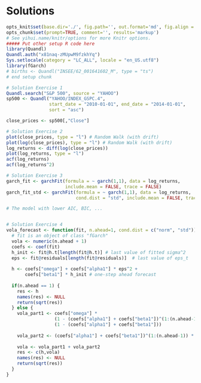 # Solutions

```r
opts_knit$set(base.dir='./', fig.path='', out.format='md', fig.align = "center")
opts_chunk$set(prompt=TRUE, comment='', results='markup')
# See yihui.name/knitr/options for more Knitr options.
##### Put other setup R code here
library(Quandl)
Quandl.auth("x81naq-zMUpwM9fzkhYq")
Sys.setlocale(category = "LC_ALL", locale = "en_US.utf8")
library(fGarch)
# births <- Quandl("INSEE/62_001641602_M", type = "ts")
# end setup chunk
```

```r
# Solution Exercise 1
Quandl.search("S&P 500", source = "YAHOO")
sp500 <- Quandl("YAHOO/INDEX_GSPC.4",
                start_date = "2010-01-01", end_date = "2014-01-01",
                sort = "asc")

close_prices <- sp500[,"Close"]

# Solution Exercise 2
plot(close_prices, type = "l") # Random Walk (with drift)
plot(log(close_prices), type = "l") # Random Walk (with drift)
log_returns <- diff(log(close_prices))
plot(log_returns, type = "l")
acf(log_returns)
acf(log_returns^2)

# Solution Exercise 3
garch_fit <- garchFit(formula = ~ garch(1,1), data = log_returns,
                      include.mean = FALSE, trace = FALSE)
garch_fit_std <- garchFit(formula = ~ garch(1,1), data = log_returns,
                          cond.dist = "std", include.mean = FALSE, trace = FALSE)

# The model with lower AIC, BIC, ...


# Solution Exercise 4
vola_forecast <- function(fit, n.ahead=1, cond.dist = c("norm", "std")) {
  # fit is an object of class "fGarch"
  vola <- numeric(n.ahead + 1)
  coefs <- coef(fit)
  h_init <- fit@h.t[length(fit@h.t)] # last value of fitted sigma^2
  eps <- fit@residuals[length(fit@residuals)]  # last value of eps_t
  
  h <- coefs["omega"] + coefs["alpha1"] * eps^2 +
       coefs["beta1"] * h_init # one-step ahead forecast
  
  if(n.ahead == 1) {
    res <- h
    names(res) <- NULL
    return(sqrt(res))
  } else {
    vola_part1 <- coefs["omega"] *
                  (1 - (coefs["alpha1"] + coefs["beta1"])^(1:(n.ahead-1)))/
                  (1 - (coefs["alpha1"] + coefs["beta1"]))
    
    vola_part2 <- (coefs["alpha1"] + coefs["beta1"])^(1:(n.ahead-1)) * h
  
    vola <- vola_part1 + vola_part2
    res <- c(h,vola)
    names(res) <- NULL
    return(sqrt(res))
  }
}
```